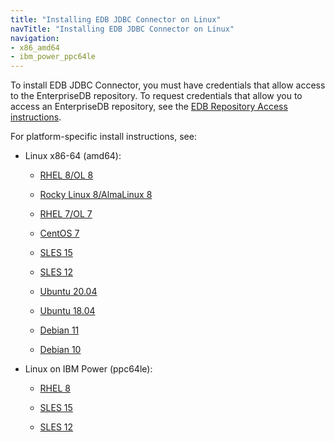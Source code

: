 ```yaml
---
title: "Installing EDB JDBC Connector on Linux"
navTitle: "Installing EDB JDBC Connector on Linux"
navigation:
- x86_amd64
- ibm_power_ppc64le
---
```


To install EDB JDBC Connector, you must have credentials that allow access to the EnterpriseDB repository. To request credentials that allow you to access an EnterpriseDB repository, see the [EDB Repository Access instructions](https://www.enterprisedb.com/repository-access-request).

For platform-specific install instructions, see:

- Linux x86-64 (amd64):
  - [RHEL 8/OL 8](x86_amd64/jdbc42_rhel8_x86)

  - [Rocky Linux 8/AlmaLinux 8](x86_amd64/jdbc42_other_linux8_x86)
  - [RHEL 7/OL 7](x86_amd64/jdbc42_rhel7_x86)
  - [CentOS 7](x86_amd64/jdbc42_centos7_x86)
  - [SLES 15](x86_amd64/jdbc42_sles15_x86)
  - [SLES 12](x86_amd64/jdbc42_sles12_x86)
  - [Ubuntu 20.04](x86_amd64/jdbc42_ubuntu20_x86)
  - [Ubuntu 18.04](x86_amd64/jdbc42_ubuntu18_x86)
  - [Debian 11](x86_amd64/jdbc42_deb11_x86)
  - [Debian 10](x86_amd64/jdbc42_deb10_x86)

- Linux on IBM Power (ppc64le):
  - [RHEL 8](ibm_power_ppc64le/jdbc42_rhel8_ppcle)

  - [SLES 15](ibm_power_ppc64le/jdbc42_sles15_ppcle)
  - [SLES 12](ibm_power_ppc64le/jdbc42_sles12_ppcle)
